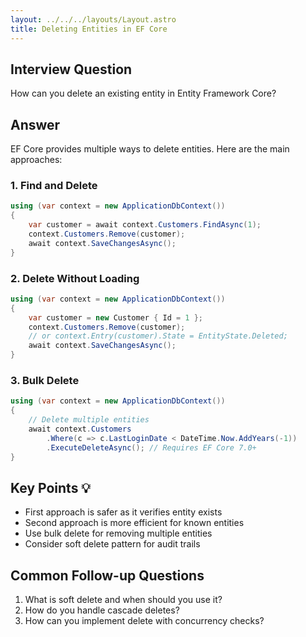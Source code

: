 ```yaml
---
layout: ../../../layouts/Layout.astro
title: Deleting Entities in EF Core
---
```


## Interview Question
How can you delete an existing entity in Entity Framework Core?

## Answer
EF Core provides multiple ways to delete entities. Here are the main approaches:

### 1. Find and Delete
```csharp
using (var context = new ApplicationDbContext())
{
    var customer = await context.Customers.FindAsync(1);
    context.Customers.Remove(customer);
    await context.SaveChangesAsync();
}
```

### 2. Delete Without Loading
```csharp
using (var context = new ApplicationDbContext())
{
    var customer = new Customer { Id = 1 };
    context.Customers.Remove(customer);
    // or context.Entry(customer).State = EntityState.Deleted;
    await context.SaveChangesAsync();
}
```

### 3. Bulk Delete
```csharp
using (var context = new ApplicationDbContext())
{
    // Delete multiple entities
    await context.Customers
        .Where(c => c.LastLoginDate < DateTime.Now.AddYears(-1))
        .ExecuteDeleteAsync(); // Requires EF Core 7.0+
}
```

## Key Points 💡
- First approach is safer as it verifies entity exists
- Second approach is more efficient for known entities
- Use bulk delete for removing multiple entities
- Consider soft delete pattern for audit trails

## Common Follow-up Questions
1. What is soft delete and when should you use it?
2. How do you handle cascade deletes?
3. How can you implement delete with concurrency checks?

